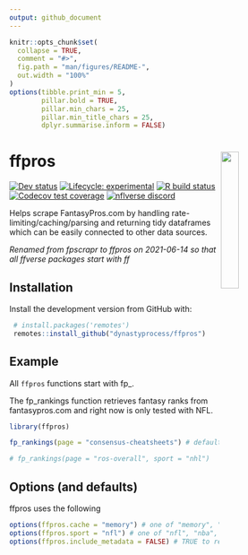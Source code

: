 ```yaml
---
output: github_document
---
```


<!-- README.md is generated from README.Rmd. Please edit that file -->

```r
knitr::opts_chunk$set(
  collapse = TRUE,
  comment = "#>",
  fig.path = "man/figures/README-",
  out.width = "100%"
)
options(tibble.print_min = 5, 
        pillar.bold = TRUE, 
        pillar.min_chars = 25, 
        pillar.min_title_chars = 25,
        dplyr.summarise.inform = FALSE)

```

# ffpros <a href='#'><img src="man/figures/logo.png" align="right" width="25%" min-width="120px"/></a>

<!-- badges: start -->

<!-- [![CRAN status](https://img.shields.io/cran/v/ffpros?style=flat-square&logo=R&label=CRAN)](https://CRAN.R-project.org/package=ffpros)  -->
[![Dev status](https://img.shields.io/github/r-package/v/dynastyprocess/ffpros/main?label=dev%20version&style=flat-square&logo=github)](https://ffpros.dynastyprocess.com/)
[![Lifecycle: experimental](https://img.shields.io/badge/lifecycle-experimental-orange.svg?style=flat-square)](https://lifecycle.r-lib.org/articles/stages.html)
[![R build status](https://img.shields.io/github/workflow/status/dynastyprocess/ffpros/R-CMD-check?label=R%20check&style=flat-square&logo=github)](https://github.com/DynastyProcess/ffpros/actions)
[![Codecov test coverage](https://img.shields.io/codecov/c/github/dynastyprocess/ffpros?label=codecov&style=flat-square&logo=codecov)](https://codecov.io/gh/DynastyProcess/ffpros?branch=main)
[![nflverse discord](https://img.shields.io/discord/591914197219016707.svg?color=5865F2&label=nflverse%20discord&logo=discord&logoColor=5865F2&style=flat-square)](https://discord.com/invite/5Er2FBnnQa)

<!-- badges: end -->

Helps scrape FantasyPros.com by handling rate-limiting/caching/parsing and returning tidy dataframes which can be easily connected to other data sources.

_Renamed from fpscrapr to ffpros on 2021-06-14 so that all ffverse packages start with ff_

## Installation

Install the development version from GitHub with:

```r
 # install.packages('remotes')
 remotes::install_github("dynastyprocess/ffpros")
```

## Example

All `ffpros` functions start with fp_.

The fp_rankings function retrieves fantasy ranks from fantasypros.com and right now is only tested with NFL.

```r
library(ffpros)

fp_rankings(page = "consensus-cheatsheets") # defaults to nfl!

# fp_rankings(page = "ros-overall", sport = "nhl")
```

## Options (and defaults)

ffpros uses the following 

```r
options(ffpros.cache = "memory") # one of "memory", "filesystem", or "off"
options(ffpros.sport = "nfl") # one of "nfl", "nba", "nhl", "mlb"
options(ffpros.include_metadata = FALSE) # TRUE to return a list including associated metadata
```


